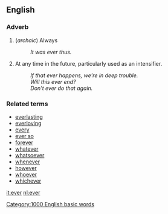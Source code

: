 ==English==

=== Adverb ===

# (''archaic'') Always
#: ''It was ever thus.''
# At any time in the future, particularly used as an intensifier.
#: ''If that ever happens, we're in deep trouble.''
#: ''Will this ever end?''
#: ''Don't ever do that again.''

=== Related terms ===

*[[everlasting]]
*[[everloving]]
*[[every]]
*[[ever so]]
*[[forever]]
*[[whatever]]
*[[whatsoever]]
*[[whenever]]
*[[however]]
*[[whoever]]
*[[whichever]]

[[Category:1000 English basic words]]

[[it:ever]]
[[nl:ever]]